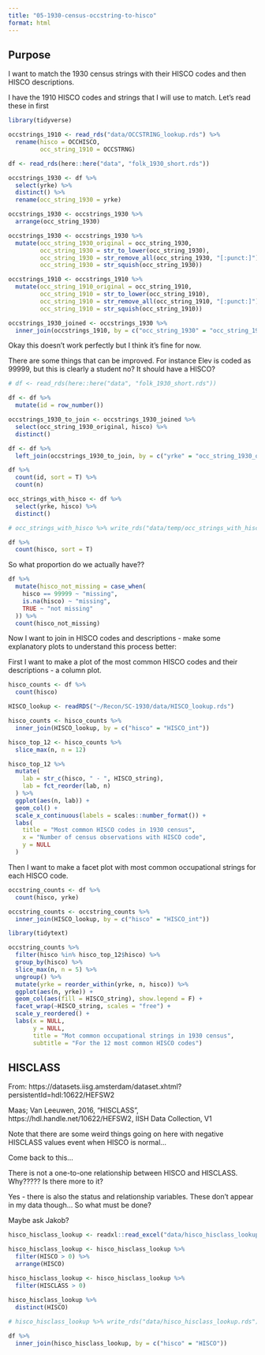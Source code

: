 ```yaml
---
title: "05-1930-census-occstring-to-hisco"
format: html
---
```


## Purpose

I want to match the 1930 census strings with their HISCO codes and then HISCO descriptions.

I have the 1910 HISCO codes and strings that I will use to match. Let's read these in first

```r
library(tidyverse)

occstrings_1910 <- read_rds("data/OCCSTRING_lookup.rds") %>% 
  rename(hisco = OCCHISCO,
         occ_string_1910 = OCCSTRNG)
```


```r
df <- read_rds(here::here("data", "folk_1930_short.rds"))

occstrings_1930 <- df %>% 
  select(yrke) %>% 
  distinct() %>% 
  rename(occ_string_1930 = yrke)

occstrings_1930 <- occstrings_1930 %>% 
  arrange(occ_string_1930)
```


```r
occstrings_1930 <- occstrings_1930 %>% 
  mutate(occ_string_1930_original = occ_string_1930,
         occ_string_1930 = str_to_lower(occ_string_1930),
         occ_string_1930 = str_remove_all(occ_string_1930, "[:punct:]"),
         occ_string_1930 = str_squish(occ_string_1930))

occstrings_1910 <- occstrings_1910 %>% 
  mutate(occ_string_1910_original = occ_string_1910,
         occ_string_1910 = str_to_lower(occ_string_1910),
         occ_string_1910 = str_remove_all(occ_string_1910, "[:punct:]"),
         occ_string_1910 = str_squish(occ_string_1910)) 
```


```r
occstrings_1930_joined <- occstrings_1930 %>% 
  inner_join(occstrings_1910, by = c("occ_string_1930" = "occ_string_1910"))
```

Okay this doesn't work perfectly but I think it's fine for now.

There are some things that can be improved. For instance Elev is coded as 99999, but this is clearly a student no? It should have a HISCO?

```r
# df <- read_rds(here::here("data", "folk_1930_short.rds"))

df <- df %>% 
  mutate(id = row_number())

occstrings_1930_to_join <- occstrings_1930_joined %>% 
  select(occ_string_1930_original, hisco) %>% 
  distinct()

df <- df %>% 
  left_join(occstrings_1930_to_join, by = c("yrke" = "occ_string_1930_original"))

df %>% 
  count(id, sort = T) %>% 
  count(n)

occ_strings_with_hisco <- df %>% 
  select(yrke, hisco) %>% 
  distinct()

# occ_strings_with_hisco %>% write_rds("data/temp/occ_strings_with_hisco.rds")

```


```r
df %>% 
  count(hisco, sort = T)

```

So what proportion do we actually have??

```r
df %>% 
  mutate(hisco_not_missing = case_when(
    hisco == 99999 ~ "missing",
    is.na(hisco) ~ "missing",
    TRUE ~ "not missing"
  )) %>% 
  count(hisco_not_missing)
```



Now I want to join in HISCO codes and descriptions - make some explanatory plots to understand this process better:

First I want to make a plot of the most common HISCO codes and their descriptions - a column plot.

```r
hisco_counts <- df %>% 
  count(hisco)

HISCO_lookup <- readRDS("~/Recon/SC-1930/data/HISCO_lookup.rds")

hisco_counts <- hisco_counts %>% 
  inner_join(HISCO_lookup, by = c("hisco" = "HISCO_int"))

hisco_top_12 <- hisco_counts %>%
  slice_max(n, n = 12)

hisco_top_12 %>% 
  mutate(
    lab = str_c(hisco, " - ", HISCO_string),
    lab = fct_reorder(lab, n)
  ) %>%
  ggplot(aes(n, lab)) +
  geom_col() +
  scale_x_continuous(labels = scales::number_format()) +
  labs(
    title = "Most common HISCO codes in 1930 census",
    x = "Number of census observations with HISCO code",
    y = NULL
  )

```

Then I want to make a facet plot with most common occupational strings for each HISCO code.

```r
occstring_counts <- df %>% 
  count(hisco, yrke)

occstring_counts <- occstring_counts %>% 
  inner_join(HISCO_lookup, by = c("hisco" = "HISCO_int"))

library(tidytext)

occstring_counts %>%
  filter(hisco %in% hisco_top_12$hisco) %>%
  group_by(hisco) %>%
  slice_max(n, n = 5) %>%
  ungroup() %>%
  mutate(yrke = reorder_within(yrke, n, hisco)) %>%
  ggplot(aes(n, yrke)) +
  geom_col(aes(fill = HISCO_string), show.legend = F) +
  facet_wrap(~HISCO_string, scales = "free") +
  scale_y_reordered() +
  labs(x = NULL,
       y = NULL,
       title = "Mot common occupational strings in 1930 census",
       subtitle = "For the 12 most common HISCO codes")


```

## HISCLASS

From: https://datasets.iisg.amsterdam/dataset.xhtml?persistentId=hdl:10622/HEFSW2 

Maas; Van Leeuwen, 2016, "HISCLASS", https://hdl.handle.net/10622/HEFSW2, IISH Data Collection, V1

Note that there are some weird things going on here with negative HISCLASS values event when HISCO is normal...

Come back to this...

There is not a one-to-one relationship between HISCO and HISCLASS. Why????? Is there more to it?

Yes - there is also the status and relationship variables. These don't appear in my data though... So what must be done? 

Maybe ask Jakob?

```r
hisco_hisclass_lookup <- readxl::read_excel("data/hisco_hisclass_lookup.xlsx")

hisco_hisclass_lookup <- hisco_hisclass_lookup %>% 
  filter(HISCO > 0) %>% 
  arrange(HISCO)

hisco_hisclass_lookup <- hisco_hisclass_lookup %>% 
  filter(HISCLASS > 0)

hisco_hisclass_lookup %>% 
  distinct(HISCO)
  
# hisco_hisclass_lookup %>% write_rds("data/hisco_hisclass_lookup.rds")
```


```r
df %>% 
  inner_join(hisco_hisclass_lookup, by = c("hisco" = "HISCO"))
```

